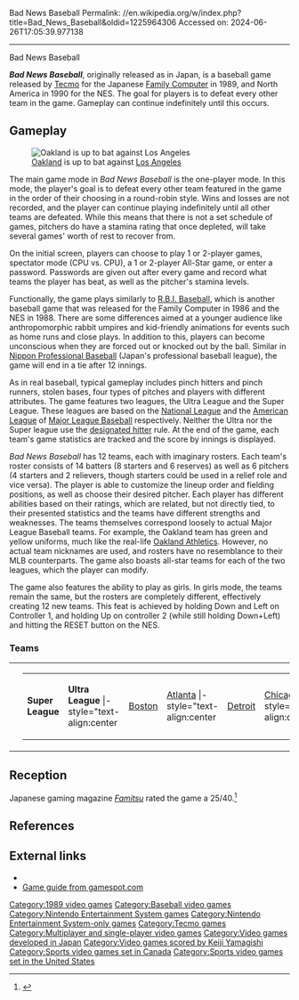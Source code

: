 Bad News Baseball
Permalink: //en.wikipedia.org/w/index.php?title=Bad_News_Baseball&oldid=1225964306
Accessed on: 2024-06-26T17:05:39.977138



------
Bad News Baseball
{{More citations needed|date=October 2021}}
{{Infobox video game
| title = Bad News Baseball
| image = Bad News Baseball Coverart.png
| caption = North American cover art
| composer = [[Keiji Yamagishi]]
| developer = [[Tecmo]]
| publisher = Tecmo
| released = {{vgrelease|JP|December 15, 1989|NA|1990}}
| genre = [[Sports game|Sports]]
| modes = [[Single-player video game|Single-player]], [[Multiplayer video game|multiplayer]]
| platforms = [[Nintendo Entertainment System]]
}}

'''''Bad News Baseball''''', originally released as {{Nihongo|'''''Gekitō!! Stadium'''''|激闘スタジアム|Gekitō Sutajiamu|lit. "Fierce Fighting!! Stadium"}} in Japan, is a baseball game released by [[Tecmo]] for the Japanese [[Nintendo Entertainment System|Family Computer]] in 1989, and North America in 1990 for the NES. The goal for players is to defeat every other team in the game. Gameplay can continue indefinitely until this occurs.

==Gameplay==
{{Tone|section|date=April 2023}}
[[File:Bad News Basebase - Oakland vs LA.JPG|thumb|left|[[Oakland Athletics|Oakland]] is up to bat against [[Los Angeles Dodgers|Los Angeles]]]]

The main game mode in ''Bad News Baseball'' is the one-player mode. In this mode, the player's goal is to defeat every other team featured in the game in the order of their choosing in a round-robin style. Wins and losses are not recorded, and the player can continue playing indefinitely until all other teams are defeated. While this means that there is not a set schedule of games, pitchers do have a stamina rating that once depleted, will take several games' worth of rest to recover from.

On the initial screen, players can choose to play 1 or 2-player games, spectator mode (CPU vs. CPU), a 1 or 2-player All-Star game, or enter a password. Passwords are given out after every game and record what teams the player has beat, as well as the pitcher's stamina levels.

Functionally, the game plays similarly to [[Pro Baseball: Family Stadium | R.B.I. Baseball]], which is another baseball game that was released for the Family Computer in 1986 and the NES in 1988. There are some differences aimed at a younger audience like anthropomorphic rabbit umpires and kid-friendly animations for events such as home runs and close plays. In addition to this, players can become unconscious when they are forced out or knocked out by the ball. Similar in [[Nippon Professional Baseball]] (Japan's professional baseball league), the game will end in a tie after 12 innings.

As in real baseball, typical gameplay includes pinch hitters and pinch runners, stolen bases, four types of pitches and players with different attributes. The game features two leagues, the Ultra League and the Super League. These leagues are based on the [[National League (baseball)|National League]] and the [[American League]] of [[Major League Baseball]] respectively. Neither the Ultra nor the Super league use the [[designated hitter]] rule. At the end of the game, each team's game statistics are tracked and the score by innings is displayed.

''Bad News Baseball'' has 12 teams, each with imaginary rosters. Each team's roster consists of 14 batters (8 starters and 6 reserves) as well as 6 pitchers (4 starters and 2 relievers, though starters could be used in a relief role and vice versa). The player is able to customize the lineup order and fielding positions, as well as choose their desired pitcher. Each player has different abilities based on their ratings, which are related, but not directly tied, to their presented statistics and the teams have different strengths and weaknesses. The teams themselves correspond loosely to actual Major League Baseball teams. For example, the Oakland team has green and yellow uniforms, much like the real-life [[Oakland Athletics]]. However, no actual team nicknames are used, and rosters have no resemblance to their MLB counterparts. The game also boasts all-star teams for each of the two leagues, which the player can modify.

The game also features the ability to play as girls. In girls mode, the teams remain the same, but the rosters are completely different, effectively creating 12 new teams. This feat is achieved by holding Down and Left on Controller 1, and holding Up on controller 2 (while still holding Down+Left) and hitting the RESET button on the NES.

===Teams===
{| cellpadding="10"
|-  style="text-align:left; vertical-align:top;"
|
|
{| cellpadding="1"  style="width:500px; font-size:90%; border:1px solid gray;"
|-  style="text-align:center; font-size:larger;"
| '''Super League''' || '''Ultra League'''
|- style="text-align:center
| [[Boston Red Sox|Boston]]||[[Atlanta Braves|Atlanta]]
|- style="text-align:center
| [[Detroit Tigers|Detroit]]||[[Chicago Cubs|Chicago]]
|- style="text-align:center
| [[Minnesota Twins|Minnesota]]||[[Los Angeles Dodgers|Los Angeles]]
|- style="text-align:center
| [[Oakland Athletics|Oakland]]||[[New York Mets|New York]]
|- style="text-align:center
| [[Texas Rangers (baseball)|Texas]]||[[St. Louis Cardinals|St. Louis]]
|- style="text-align:center
| [[Toronto Blue Jays|Toronto]]||[[San Francisco Giants|San Francisco]]
|}
|}

==Reception==
Japanese gaming magazine ''[[Famitsu]]'' rated the game a 25/40.<ref>{{cite magazine |date=December 22, 1989 |title=激闘スタジアム |magazine=[[Famitsu]] |publisher=[[ASCII Corporation]] |issue=90 |pages=18 |url=https://archive.org/details/bi-weekly-famitsu-no.-90-december-22nd-1989/Bi-Weekly%20Famitsu%20-%20No.%2090%20December%2022nd%2C%201989%20%28Compressed%29/page/18/mode/2up |accessdate=August 7, 2021 |language=Japanese}}</ref>

==References==
{{reflist}}

==External links==
*{{moby game|id=/bad-news-baseball|name=''Bad News Baseball''}}
*[https://gamefaqs.gamespot.com/nes/587104-bad-news-baseball/faqs/19322 Game guide from gamespot.com]

[[Category:1989 video games]]
[[Category:Baseball video games]]
[[Category:Nintendo Entertainment System games]]
[[Category:Nintendo Entertainment System-only games]]
[[Category:Tecmo games]]
[[Category:Multiplayer and single-player video games]]
[[Category:Video games developed in Japan]]
[[Category:Video games scored by Keiji Yamagishi]]
[[Category:Sports video games set in Canada]]
[[Category:Sports video games set in the United States]]